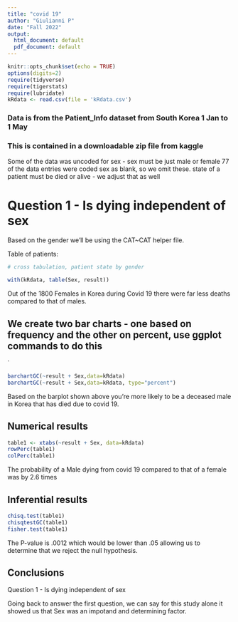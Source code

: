 ```yaml
---
title: "covid 19"
author: "Giulianni P"
date: "Fall 2022"
output:
  html_document: default
  pdf_document: default
---
```


```r
knitr::opts_chunk$set(echo = TRUE)
options(digits=2)
require(tidyverse)
require(tigerstats)
require(lubridate)
kRdata <- read.csv(file = 'kRdata.csv')
```
### Data is from the Patient_Info dataset from South Korea 1 Jan to 1 May 
### This is contained in a downloadable zip file from kaggle

Some of the data was uncoded for sex - sex must be just male or female
77 of the data entries were coded sex  as blank, so we omit these.
state of a patient must be died or alive - we adjust that as well   
  
# Question 1 - Is dying independent of sex


Based on the gender we'll be using the CAT~CAT helper file.

Table of patients:
```r

# cross tabulation, patient state by gender

with(kRdata, table(Sex, result))

```
Out of the 1800 Females in Korea during Covid 19 there were far less deaths compared to that of males.


## We create two bar charts - one based on frequency and the other on percent, use ggplot commands to do this

`
```r
barchartGC(~result + Sex,data=kRdata)
barchartGC(~result + Sex,data=kRdata, type="percent")

```
  
Based on the barplot shown above you're more likely to be a deceased male in Korea that has died due to covid 19.




  
## Numerical results

```r
table1 <- xtabs(~result + Sex, data=kRdata)
rowPerc(table1)
colPerc(table1)
```
The probability of a Male dying from covid 19 compared to that of a female was by 2.6 times



## Inferential results 
```r
chisq.test(table1)
chisqtestGC(table1)
fisher.test(table1)
```

The P-value is .0012 which would be lower than .05 allowing us to determine that we reject the null hypothesis.

## Conclusions

Question 1 - Is dying independent of sex

Going back to answer the first question, we can say for this study alone it showed us that Sex was an impotand and determining factor.



